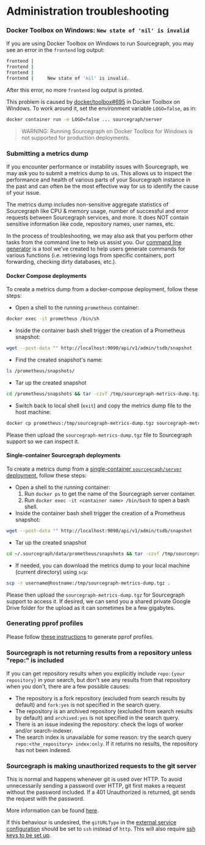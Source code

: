 # Administration troubleshooting

### Docker Toolbox on Windows: `New state of 'nil' is invalid`

If you are using Docker Toolbox on Windows to run Sourcegraph, you may see an error in the `frontend` log output:

```bash
frontend |
frontend |
frontend |
frontend |     New state of 'nil' is invalid.
```

After this error, no more `frontend` log output is printed.

This problem is caused by [docker/toolbox#695](https://github.com/docker/toolbox/issues/695#issuecomment-356218801) in Docker Toolbox on Windows. To work around it, set the environment variable `LOGO=false`, as in:

```bash
docker container run -e LOGO=false ... sourcegraph/server
```

> WARNING: Running Sourcegraph on Docker Toolbox for Windows is not supported for production deployments.

### Submitting a metrics dump

If you encounter performance or instability issues with Sourcegraph, we may ask you to submit a metrics dump to us. This allows us to inspect the performance and health of various parts of your Sourcegraph instance in the past and can often be the most effective way for us to identify the cause of your issue.

The metrics dump includes non-sensitive aggregate statistics of Sourcegraph like CPU & memory usage, number of successful and error requests between Sourcegraph services, and more. It does NOT contain sensitive information like code, repository names, user names, etc.

In the process of troubleshooting, we may also ask that you perform other tasks from the command line to help us assist you. Our [command line generator](https://sourcegraph.github.io/support-generator/) is a tool we've created to help users generate commands for various functions (i.e. retrieving logs from specific containers, port forwarding, checking dirty databases, etc.).

#### Docker Compose deployments

To create a metrics dump from a docker-compose deployment, follow these steps:

* Open a shell to the running `prometheus` container:

```sh
docker exec -it prometheus /bin/sh
```

* Inside the container bash shell trigger the creation of a Prometheus snapshot:

```sh
wget --post-data "" http://localhost:9090/api/v1/admin/tsdb/snapshot
```

* Find the created snapshot's name:

```sh
ls /prometheus/snapshots/
```

* Tar up the created snapshot

```sh
cd /prometheus/snapshots && tar -czvf /tmp/sourcegraph-metrics-dump.tgz <snapshot-name>
```

* Switch back to local shell (`exit`) and copy the metrics dump file to the host machine:

```sh
docker cp prometheus:/tmp/sourcegraph-metrics-dump.tgz sourcegraph-metrics-dump.tgz
```

Please then upload the `sourcegraph-metrics-dump.tgz` file to Sourcegraph support so we can inspect it.

#### Single-container Sourcegraph deployments

To create a metrics dump from a [single-container `sourcegraph/server` deployment](/admin/deploy/docker-single-container/), follow these steps:

* Open a shell to the running container:
    1. Run `docker ps` to get the name of the Sourcegraph server container.
    1. Run `docker exec -it <container name> /bin/bash` to open a bash shell.
* Inside the container bash shell trigger the creation of a Prometheus snapshot:

```sh
wget --post-data "" http://localhost:9090/api/v1/admin/tsdb/snapshot
```

* Tar up the created snapshot

```sh
cd ~/.sourcegraph/data/prometheus/snapshots && tar -czvf /tmp/sourcegraph-metrics-dump.tgz <snapshot-name>
```

* If needed, you can download the metrics dump to your local machine (current directory) using `scp`:

```sh
scp -r username@hostname:/tmp/sourcegraph-metrics-dump.tgz .
```

Please then upload the `sourcegraph-metrics-dump.tgz` for Sourcegraph support to access it. If desired, we can send you a shared private Google Drive folder for the upload as it can sometimes be a few gigabytes.

### Generating pprof profiles

Please follow [these instructions](/admin/pprof) to generate pprof profiles.

### Sourcegraph is not returning results from a repository unless "repo:" is included

If you can get repository results when you explicitly include `repo:{your repository}` in your search, but don't see any results from that repository when you don't, there are a few possible causes:

- The repository is a fork repository (excluded from search results by default) and `fork:yes` is not specified in the search query.
- The repository is an archived repository (excluded from search results by default) and `archived:yes` is not specified in the search query.
- There is an issue indexing the repository: check the logs of worker and/or search-indexer.
- The search index is unavailable for some reason: try the search query `repo:<the_repository> index:only`. If it returns no results, the repository has not been indexed.

### Sourcegraph is making unauthorized requests to the git server

This is normal and happens whenever git is used over HTTP. To avoid unnecessarily sending a password over HTTP, git first
makes a request without the password included. If a 401 Unauthorized is returned, git sends the request with the password.

More information can be found [here](https://confluence.atlassian.com/bitbucketserverkb/two-401-responses-for-every-git-opperation-938854756.html).

If this behaviour is undesired, the `gitURLType` in the [external service configuration](/admin/code_hosts/github#configuration)
should be set to `ssh` instead of `http`. This will also require [ssh keys to be set up](/admin/repo/auth#repositories-that-need-http-s-or-ssh-authentication).

